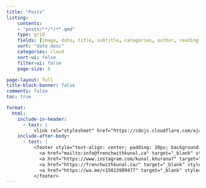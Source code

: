```yaml
---
title: "Posts"
listing:
    contents: 
    - "posts/**/*/**.qmd"
    type: grid
    fields: [image, date, title, subtitle, categories, author, reading-time]
    sort: "date desc"
    categories: cloud
    sort-ui: false
    filter-ui: false
    page-size: 6         

page-layout: full
title-block-banner: false
comments: false
toc: true

format:
  html:
    include-in-header:
      - text: |
          <link rel="stylesheet" href="https://cdnjs.cloudflare.com/ajax/libs/font-awesome/6.0.0/css/all.min.css">
    include-after-body:
      - text: |
          <footer style="text-align: center; padding: 20px; background-color: #f8f9fa; margin-top: 40px;">
            <a href="mailto:info@frenchwithkunal.ca" target="_blank" style="margin: 0 10px; color: #000;"><i class="fas fa-envelope fa-2x"></i></a>
            <a href="https://www.instagram.com/kunal.khurana7" target="_blank" style="margin: 0 10px; color: #E1306C;"><i class="fab fa-instagram fa-2x"></i></a>
            <a href="https://frenchwithkunal.ca/" target="_blank" style="margin: 0 10px; color: #0077b5;"><i class="fas fa-globe fa-2x"></i></a>
            <a href="https://wa.me/+15813989477" target="_blank" style="margin: 0 10px; color: #25D366;"><i class="fab fa-whatsapp fa-2x"></i></a>
          </footer>
---
```


